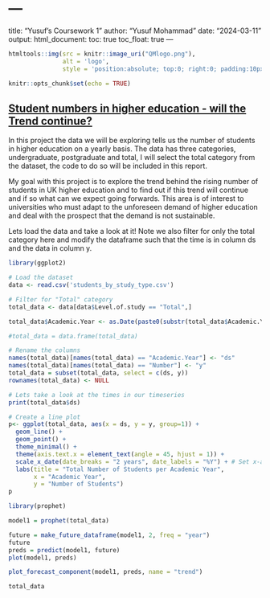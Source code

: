 # ---
title: "Yusuf's Coursework 1"
author: "Yusuf Mohammad"
date: "2024-03-11"
output:
  html_document:
    toc: true
    toc_float: true
---

```r
htmltools::img(src = knitr::image_uri("QMlogo.png"), 
               alt = 'logo', 
               style = 'position:absolute; top:0; right:0; padding:10px; width:30%;')
```

```r
knitr::opts_chunk$set(echo = TRUE)
```

<h2><u>Student numbers in higher education - will the Trend continue?</u></h2>

In this project the data we will be exploring tells us the number of students in higher education on a 
yearly basis. The data has three categories, undergraduate, postgraduate and total, I will select the total
category from the dataset, the code to do so will be included in this report.

My goal with this project is to explore the trend behind the rising number of students in UK higher education
and to find out if this trend will continue and if so what can we expect going forwards. This area is of 
interest to universities who must adapt to the unforeseen demand of higher education and deal with the
prospect that the demand is not sustainable.

Lets load the data and take a look at it! Note we also filter for only the total category here and modify the dataframe such that the time is in column ds and the data in column y.
```r
library(ggplot2)

# Load the dataset
data <- read.csv('students_by_study_type.csv')

# Filter for "Total" category
total_data <- data[data$Level.of.study == "Total",]

total_data$Academic.Year <- as.Date(paste0(substr(total_data$Academic.Year, 1, 4), "-01-01"))

#total_data = data.frame(total_data)

# Rename the columns
names(total_data)[names(total_data) == "Academic.Year"] <- "ds"
names(total_data)[names(total_data) == "Number"] <- "y"
total_data = subset(total_data, select = c(ds, y))
rownames(total_data) <- NULL

# Lets take a look at the times in our timeseries
print(total_data$ds)

# Create a line plot
p<- ggplot(total_data, aes(x = ds, y = y, group=1)) +
  geom_line() + 
  geom_point() +
  theme_minimal() +
  theme(axis.text.x = element_text(angle = 45, hjust = 1)) +
  scale_x_date(date_breaks = "2 years", date_labels = "%Y") + # Set x-axis breaks to every two years
  labs(title = "Total Number of Students per Academic Year",
       x = "Academic Year",
       y = "Number of Students")
p
```


```r
library(prophet)

model1 = prophet(total_data)

future = make_future_dataframe(model1, 2, freq = "year")
future
preds = predict(model1, future)
plot(model1, preds)
```
```r
plot_forecast_component(model1, preds, name = "trend")

```

```r
total_data
```
